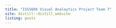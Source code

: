 ```yaml
---
title: "ISSS608 Visual Analaytics Project Team 7"
site: distill::distill_website
listing: posts
---
```

